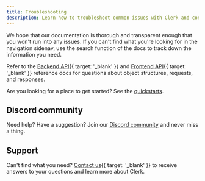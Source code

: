 ```yaml
---
title: Troubleshooting
description: Learn how to troubleshoot common issues with Clerk and contact support for additional assistance.
---
```


We hope that our documentation is thorough and transparent enough that you won't run into any issues. If you can't find what you're looking for in the navigation sidenav, use the search function of the docs to track down the information you need.

Refer to the [Backend API](/docs/reference/backend-api){{ target: '_blank' }} and [Frontend API](/docs/references/frontend-api){{ target: '_blank' }} reference docs for questions about object structures, requests, and responses.

Are you looking for a place to get started? See the [quickstarts](/docs/quickstarts/overview).

## Discord community

Need help? Have a suggestion? Join our [Discord community](https://clerk.com/discord) and never miss a thing.

## Support

Can't find what you need? [Contact us](/contact/support){{ target: '_blank' }} to receive answers to your questions and learn more about Clerk.
